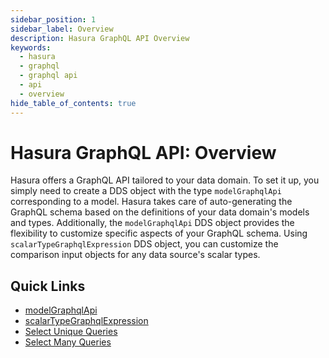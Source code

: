 ```yaml
---
sidebar_position: 1
sidebar_label: Overview
description: Hasura GraphQL API Overview
keywords:
  - hasura
  - graphql
  - graphql api
  - api
  - overview
hide_table_of_contents: true
---
```


# Hasura GraphQL API: Overview

Hasura offers a GraphQL API tailored to your data domain. To set it up, you simply need to create a DDS object with the
type `modelGraphqlApi` corresponding to a model. Hasura takes care of auto-generating the GraphQL schema based on the
definitions of your data domain's models and types. Additionally, the `modelGraphqlApi` DDS object provides the
flexibility to customize specific aspects of your GraphQL schema. Using `scalarTypeGraphqlExpression` DDS object, you
can customize the comparison input objects for any data source's scalar types.

## Quick Links

- [modelGraphqlApi](/data-domain-modeling/graphql-api.mdx#model-graphql-api)
- [scalarTypeGraphqlExpression](/data-domain-modeling/graphql-api.mdx#scalar-type-graphql-expression)
- [Select Unique Queries](/graphql-api/queries.mdx#select-unique)
- [Select Many Queries](/graphql-api/queries.mdx#select-many)
